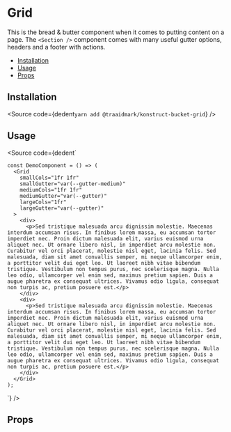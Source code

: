 
# Grid

This is the bread & butter component when it comes to putting content on a page. The `<Section />` component comes with many useful gutter options, headers and a footer with actions.

- [Installation](#installation)
- [Usage](#usage)
- [Props](#props)

## Installation

<Source
  code={dedent`
    yarn add @traaidmark/konstruct-bucket-grid
  `}
/>

## Usage

<Source
  code={dedent`
    
    const DemoComponent = () => (
      <Grid
        smallCols="1fr 1fr"
        smallGutter="var(--gutter-medium)"
        mediumCols="1fr 1fr"
        mediumGutter="var(--gutter)"
        largeCols="1fr"
        largeGutter="var(--gutter)"
      >
        <div>
          <p>Sed tristique malesuada arcu dignissim molestie. Maecenas interdum accumsan risus. In finibus lorem massa, eu accumsan tortor imperdiet nec. Proin dictum malesuada elit, varius euismod urna aliquet nec. Ut ornare libero nisl, in imperdiet arcu molestie non. Curabitur vel orci placerat, molestie nisl eget, lacinia felis. Sed malesuada, diam sit amet convallis semper, mi neque ullamcorper enim, a porttitor velit dui eget leo. Ut laoreet nibh vitae bibendum tristique. Vestibulum non tempus purus, nec scelerisque magna. Nulla leo odio, ullamcorper vel enim sed, maximus pretium sapien. Duis a augue pharetra ex consequat ultrices. Vivamus odio ligula, consequat non turpis ac, pretium posuere est.</p>
        </div>
        <div>
          <p>Sed tristique malesuada arcu dignissim molestie. Maecenas interdum accumsan risus. In finibus lorem massa, eu accumsan tortor imperdiet nec. Proin dictum malesuada elit, varius euismod urna aliquet nec. Ut ornare libero nisl, in imperdiet arcu molestie non. Curabitur vel orci placerat, molestie nisl eget, lacinia felis. Sed malesuada, diam sit amet convallis semper, mi neque ullamcorper enim, a porttitor velit dui eget leo. Ut laoreet nibh vitae bibendum tristique. Vestibulum non tempus purus, nec scelerisque magna. Nulla leo odio, ullamcorper vel enim sed, maximus pretium sapien. Duis a augue pharetra ex consequat ultrices. Vivamus odio ligula, consequat non turpis ac, pretium posuere est.</p>
        </div>
      </Grid>
    );
  `}
/>

## Props

<ArgsTable />


